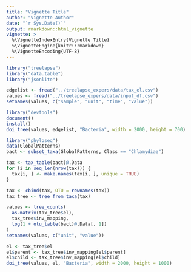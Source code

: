 ```yaml
---
title: "Vignette Title"
author: "Vignette Author"
date: "`r Sys.Date()`"
output: rmarkdown::html_vignette
vignette: >
  %\VignetteIndexEntry{Vignette Title}
  %\VignetteEngine{knitr::rmarkdown}
  %\VignetteEncoding{UTF-8}
---
```


```r
library("treelapse")
library("data.table")
library("jsonlite")

edgelist <- fread("../treelapse_expers/data/tax_el.csv")
values <- fread("../treelapse_expers/data/input_df.csv")
setnames(values, c("sample", "unit", "time", "value"))

library("devtools")
document()
install()
doi_tree(values, edgelist, "Bacteria", width = 2000, height = 700)
```

```r
library("phyloseq")
data(GlobalPatterns)
bact <- subset_taxa(GlobalPatterns, Class == "Chlamydiae")

tax <- tax_table(bact)@.Data
for (i in seq_len(nrow(tax))) {
  tax[i, ] <- make.names(tax[i, ], unique = TRUE)
}

tax <- cbind(tax, OTU = rownames(tax))
tax_tree <- tree_from_taxa(tax)

values <- tree_counts(
  as.matrix(tax_tree$el),
  tax_tree$inv_mapping,
  log(1 + otu_table(bact)@.Data[, 1])
)
setnames(values, c("unit", "value"))

el <- tax_tree$el
el$parent <- tax_tree$inv_mapping[el$parent]
el$child <- tax_tree$inv_mapping[el$child]
doi_tree(values, el, "Bacteria", width = 2000, height = 1000)
```
